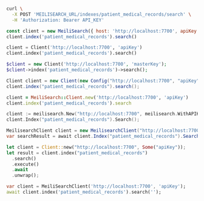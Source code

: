 <CodeGroup>

```bash cURL
curl \
  -X POST 'MEILISEARCH_URL/indexes/patient_medical_records/search' \
  -H 'Authorization: Bearer API_KEY'
```

```javascript JS
const client = new MeiliSearch({ host: 'http://localhost:7700', apiKey: 'apiKey' })
client.index('patient_medical_records').search()
```

```python Python
client = Client('http://localhost:7700', 'apiKey')
client.index('patient_medical_records').search()
```

```php PHP
$client = new Client('http://localhost:7700', 'masterKey');
$client->index('patient_medical_records')->search();
```

```java Java
Client client = new Client(new Config("http://localhost:7700", "apiKey"));
client.index("patient_medical_records").search();
```

```ruby Ruby
client = MeiliSearch::Client.new('http://localhost:7700', 'apiKey')
client.index('patient_medical_records').search
```

```go Go
client := meilisearch.New("http://localhost:7700", meilisearch.WithAPIKey("masterKey"))
client.Index("patient_medical_records").Search();
```

```csharp C#
MeilisearchClient client = new MeilisearchClient("http://localhost:7700", "apiKey");
var searchResult = await client.Index("patient_medical_records").SearchAsync<Patient>();
```

```rust Rust
let client = Client::new("http://localhost:7700", Some("apiKey"));
let result = client.index("patient_medical_records")
  .search()
  .execute()
  .await
  .unwrap();
```

```dart Dart
var client = MeiliSearchClient('http://localhost:7700', 'apiKey');
await client.index('patient_medical_records').search('');
```
</CodeGroup>